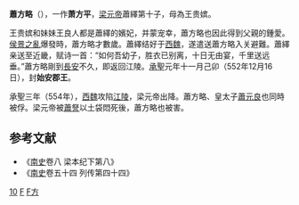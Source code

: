 '''蕭方略'''（{{bd|540年代||554年|catIdx=X}}），一作'''萧方平'''，[[梁元帝|梁元帝]]蕭繹第十子，母為王贵嫔。

王贵嫔和妹妹王良人都是蕭繹的嬪妃，并蒙宠幸，蕭方略也因此得到父親的鍾愛。[[侯景之亂|侯景之亂]]爆發時，蕭方略才數歲。蕭繹结好于[[西魏|西魏]]，遂遣送蕭方略入关避難。蕭繹亲送至近畿，赋诗一首：“如何吾幼子，胜衣已别离，十日无由宴，千里送远垂。”蕭方略剛到[[長安|長安]]不久，即返回江陵。[[承聖|承聖]]元年十一月己卯（552年12月16日），封'''始安郡王'''。

承聖三年（554年），[[西魏|西魏]]攻陷[[江陵|江陵]]，梁元帝出降。蕭方略、皇太子[[蕭元良|蕭元良]]也同時被俘。梁元帝被[[蕭詧|蕭詧]]以土袋悶死後，蕭方略也被害。

==参考文献==
<div class="references-small">  
*《[[南史|南史]]卷八 梁本纪下第八》
*《[[南史|南史]]卷五十四 列传第四十四》

[[Category:梁元帝皇子|10]]
[[Category:南梁正王|F]]
[[Category:蘭陵蕭氏|F方]]